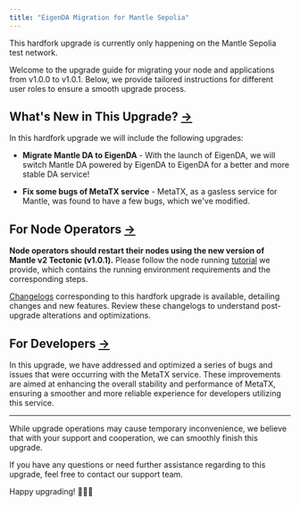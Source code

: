 ```yaml
---
title: "EigenDA Migration for Mantle Sepolia"
---
```


<Info>
This hardfork upgrade is currently only happening on the Mantle Sepolia test network.

</Info>

Welcome to the upgrade guide for migrating your node and applications from v1.0.0 to v1.0.1. Below, we provide tailored instructions for different user roles to ensure a smooth upgrade process.

## What's New in This Upgrade? [→](https://docs-v2.mantle.xyz/intro/migration-guides-sepolia#whats-new-in-this-upgrade)

In this hardfork upgrade we will include the following upgrades:

* **Migrate Mantle DA to EigenDA** - With the launch of EigenDA, we will switch Mantle DA powered by EigenDA to EigenDA for a better and more stable DA service!

* **Fix some bugs of MetaTX service** - MetaTX, as a gasless service for Mantle, was found to have a few bugs, which we've modified.

## For Node Operators [→](https://docs-v2.mantle.xyz/intro/migration-guides-sepolia#for-node-operators)

**Node operators should restart their nodes using the new version of Mantle v2 Tectonic (v1.0.1).** Please follow the node running [tutorial](/network/for-node-operators/deployment-guides/testnet-v1.1.0/deploying-a-sepolia-rollup-verifier-replica-node-from-docker) we provide, which contains the running environment requirements and the corresponding steps.

[Changelogs](/network/for-node-operators/network-updates/changelogs/mantle-v2-v1.0.2) corresponding to this hardfork upgrade is available, detailing changes and new features. Review these changelogs to understand post-upgrade alterations and optimizations.

## For Developers [→](https://docs-v2.mantle.xyz/intro/migration-guides-sepolia#for-developers)

In this upgrade, we have addressed and optimized a series of bugs and issues that were occurring with the MetaTX service. These improvements are aimed at enhancing the overall stability and performance of MetaTX, ensuring a smoother and more reliable experience for developers utilizing this service.

***

While upgrade operations may cause temporary inconvenience, we believe that with your support and cooperation, we can smoothly finish this upgrade.

If you have any questions or need further assistance regarding to this upgrade, feel free to contact our support team.

Happy upgrading! 🎉🎉🎉